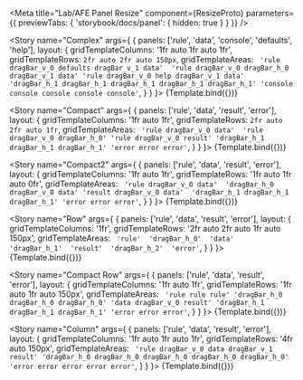 
<Meta 
  title="Lab/AFE Panel Resize"
  component={ResizeProto}
  parameters={{ previewTabs: { 'storybook/docs/panel': { hidden: true } } }}
/>

<Story 
  name="Complex" 
  args={
    { panels: ['rule', 'data', 'console', 'defaults', 'help'], 
      layout: { 
      gridTemplateColumns: '1fr auto 1fr auto 1fr',
      gridTemplateRows: `2fr auto 2fr auto 150px`,
      gridTemplateAreas: `
       'rule dragBar_v_0 defaults dragBar_v_1 data' 
       'rule dragBar_v_0 dragBar_h_0 dragBar_v_1 data'
       'rule dragBar_v_0 help dragBar_v_1 data'
       'dragBar_h_1 dragBar_h_1 dragBar_h_1 dragBar_h_1 dragBar_h_1'
       'console console console console console'`,
      }
    }
  }>
  {Template.bind({})}
</Story>

<Story
  name="Compact" 
  args={
    { panels: ['rule', 'data', 'result', 'error'], 
      layout: { 
        gridTemplateColumns: '1fr auto 1fr',
        gridTemplateRows: `2fr auto 2fr auto 1fr`,
        gridTemplateAreas: `
          'rule dragBar_v_0 data' 
          'rule dragBar_v_0 dragBar_h_0'
          'rule dragBar_v_0 result'
          'dragBar_h_1 dragBar_h_1 dragBar_h_1'
          'error error error'`,
      }
    }
  }>
  {Template.bind({})}
</Story>

<Story
  name="Compact2" 
  args={
    { panels: ['rule', 'data', 'result', 'error'], 
      layout: { 
        gridTemplateColumns: '1fr auto 1fr',
        gridTemplateRows: '1fr auto 1fr auto 0fr',
        gridTemplateAreas: `
         'rule dragBar_v_0 data' 
         'dragBar_h_0 dragBar_v_0 data'
         'result dragBar_v_0 data' 
         'dragBar_h_1 dragBar_h_1 dragBar_h_1'
         'error error error'`,
      }
    }
  }>
  {Template.bind({})}
</Story>

<Story
  name="Row" 
  args={
    { panels: ['rule', 'data', 'result', 'error'], 
      layout: { 
        gridTemplateColumns: '1fr',
        gridTemplateRows: '2fr auto 2fr auto 1fr auto 150px',
        gridTemplateAreas: `
          'rule' 
          'dragBar_h_0' 
          'data' 
          'dragBar_h_1' 
          'result' 
          'dragBar_h_2' 
          'error'`,
      }
    }
  }>
  {Template.bind({})}
</Story>

<Story
  name="Compact Row" 
  args={
    { panels: ['rule', 'data', 'result', 'error'], 
      layout: { 
      gridTemplateColumns: '1fr auto 1fr',
      gridTemplateRows: '1fr auto 1fr auto 150px',
      gridTemplateAreas: `
        'rule rule rule'
        'dragBar_h_0 dragBar_h_0 dragBar_h_0'
        'data dragBar_v_0 result'
        'dragBar_h_1 dragBar_h_1 dragBar_h_1'
        'error error error'`,
      }
    }
  }>
  {Template.bind({})}
</Story>

<Story
  name="Column" 
  args={
    { panels: ['rule', 'data', 'result', 'error'], 
      layout: { 
      gridTemplateColumns: '1fr auto 1fr auto 1fr',
      gridTemplateRows: '4fr auto 150px',
      gridTemplateAreas: `
        'rule dragBar_v_0 data dragBar_v_1 result'
        'dragBar_h_0 dragBar_h_0 dragBar_h_0 dragBar_h_0 dragBar_h_0'
        'error error error error error'`,
      }
    }
  }>
  {Template.bind({})}
</Story>
